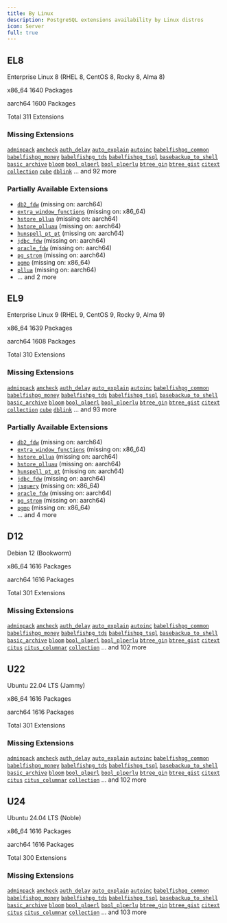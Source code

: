 ```yaml
---
title: By Linux
description: PostgreSQL extensions availability by Linux distros
icon: Server
full: true
---
```




## EL8

Enterprise Linux 8 (RHEL 8, CentOS 8, Rocky 8, Alma 8)

<Badge variant="blue-subtle">x86_64</Badge> <Badge variant="gray-subtle">1640 Packages</Badge>

<Badge variant="orange-subtle">aarch64</Badge> <Badge variant="gray-subtle">1600 Packages</Badge>

<Badge variant="green-subtle">Total</Badge> <Badge variant="gray-subtle">311 Extensions</Badge>

### Missing Extensions

[`adminpack`](/e/adminpack) [`amcheck`](/e/amcheck) [`auth_delay`](/e/auth_delay) [`auto_explain`](/e/auto_explain) [`autoinc`](/e/autoinc) [`babelfishpg_common`](/e/babelfishpg_common) [`babelfishpg_money`](/e/babelfishpg_money) [`babelfishpg_tds`](/e/babelfishpg_tds) [`babelfishpg_tsql`](/e/babelfishpg_tsql) [`basebackup_to_shell`](/e/basebackup_to_shell) [`basic_archive`](/e/basic_archive) [`bloom`](/e/bloom) [`bool_plperl`](/e/bool_plperl) [`bool_plperlu`](/e/bool_plperlu) [`btree_gin`](/e/btree_gin) [`btree_gist`](/e/btree_gist) [`citext`](/e/citext) [`collection`](/e/collection) [`cube`](/e/cube) [`dblink`](/e/dblink) ... and 92 more

### Partially Available Extensions

- [`db2_fdw`](/e/db2_fdw) (missing on: aarch64)
- [`extra_window_functions`](/e/extra_window_functions) (missing on: x86_64)
- [`hstore_pllua`](/e/hstore_pllua) (missing on: aarch64)
- [`hstore_plluau`](/e/hstore_plluau) (missing on: aarch64)
- [`hunspell_pt_pt`](/e/hunspell_pt_pt) (missing on: aarch64)
- [`jdbc_fdw`](/e/jdbc_fdw) (missing on: aarch64)
- [`oracle_fdw`](/e/oracle_fdw) (missing on: aarch64)
- [`pg_strom`](/e/pg_strom) (missing on: aarch64)
- [`pgmp`](/e/pgmp) (missing on: x86_64)
- [`pllua`](/e/pllua) (missing on: aarch64)
- ... and 2 more


## EL9

Enterprise Linux 9 (RHEL 9, CentOS 9, Rocky 9, Alma 9)

<Badge variant="blue-subtle">x86_64</Badge> <Badge variant="gray-subtle">1639 Packages</Badge>

<Badge variant="orange-subtle">aarch64</Badge> <Badge variant="gray-subtle">1608 Packages</Badge>

<Badge variant="green-subtle">Total</Badge> <Badge variant="gray-subtle">310 Extensions</Badge>

### Missing Extensions

[`adminpack`](/e/adminpack) [`amcheck`](/e/amcheck) [`auth_delay`](/e/auth_delay) [`auto_explain`](/e/auto_explain) [`autoinc`](/e/autoinc) [`babelfishpg_common`](/e/babelfishpg_common) [`babelfishpg_money`](/e/babelfishpg_money) [`babelfishpg_tds`](/e/babelfishpg_tds) [`babelfishpg_tsql`](/e/babelfishpg_tsql) [`basebackup_to_shell`](/e/basebackup_to_shell) [`basic_archive`](/e/basic_archive) [`bloom`](/e/bloom) [`bool_plperl`](/e/bool_plperl) [`bool_plperlu`](/e/bool_plperlu) [`btree_gin`](/e/btree_gin) [`btree_gist`](/e/btree_gist) [`citext`](/e/citext) [`collection`](/e/collection) [`cube`](/e/cube) [`dblink`](/e/dblink) ... and 93 more

### Partially Available Extensions

- [`db2_fdw`](/e/db2_fdw) (missing on: aarch64)
- [`extra_window_functions`](/e/extra_window_functions) (missing on: x86_64)
- [`hstore_pllua`](/e/hstore_pllua) (missing on: aarch64)
- [`hstore_plluau`](/e/hstore_plluau) (missing on: aarch64)
- [`hunspell_pt_pt`](/e/hunspell_pt_pt) (missing on: aarch64)
- [`jdbc_fdw`](/e/jdbc_fdw) (missing on: aarch64)
- [`jsquery`](/e/jsquery) (missing on: x86_64)
- [`oracle_fdw`](/e/oracle_fdw) (missing on: aarch64)
- [`pg_strom`](/e/pg_strom) (missing on: aarch64)
- [`pgmp`](/e/pgmp) (missing on: x86_64)
- ... and 4 more


## D12

Debian 12 (Bookworm)

<Badge variant="blue-subtle">x86_64</Badge> <Badge variant="gray-subtle">1616 Packages</Badge>

<Badge variant="orange-subtle">aarch64</Badge> <Badge variant="gray-subtle">1616 Packages</Badge>

<Badge variant="green-subtle">Total</Badge> <Badge variant="gray-subtle">301 Extensions</Badge>

### Missing Extensions

[`adminpack`](/e/adminpack) [`amcheck`](/e/amcheck) [`auth_delay`](/e/auth_delay) [`auto_explain`](/e/auto_explain) [`autoinc`](/e/autoinc) [`babelfishpg_common`](/e/babelfishpg_common) [`babelfishpg_money`](/e/babelfishpg_money) [`babelfishpg_tds`](/e/babelfishpg_tds) [`babelfishpg_tsql`](/e/babelfishpg_tsql) [`basebackup_to_shell`](/e/basebackup_to_shell) [`basic_archive`](/e/basic_archive) [`bloom`](/e/bloom) [`bool_plperl`](/e/bool_plperl) [`bool_plperlu`](/e/bool_plperlu) [`btree_gin`](/e/btree_gin) [`btree_gist`](/e/btree_gist) [`citext`](/e/citext) [`citus`](/e/citus) [`citus_columnar`](/e/citus_columnar) [`collection`](/e/collection) ... and 102 more


## U22

Ubuntu 22.04 LTS (Jammy)

<Badge variant="blue-subtle">x86_64</Badge> <Badge variant="gray-subtle">1616 Packages</Badge>

<Badge variant="orange-subtle">aarch64</Badge> <Badge variant="gray-subtle">1616 Packages</Badge>

<Badge variant="green-subtle">Total</Badge> <Badge variant="gray-subtle">301 Extensions</Badge>

### Missing Extensions

[`adminpack`](/e/adminpack) [`amcheck`](/e/amcheck) [`auth_delay`](/e/auth_delay) [`auto_explain`](/e/auto_explain) [`autoinc`](/e/autoinc) [`babelfishpg_common`](/e/babelfishpg_common) [`babelfishpg_money`](/e/babelfishpg_money) [`babelfishpg_tds`](/e/babelfishpg_tds) [`babelfishpg_tsql`](/e/babelfishpg_tsql) [`basebackup_to_shell`](/e/basebackup_to_shell) [`basic_archive`](/e/basic_archive) [`bloom`](/e/bloom) [`bool_plperl`](/e/bool_plperl) [`bool_plperlu`](/e/bool_plperlu) [`btree_gin`](/e/btree_gin) [`btree_gist`](/e/btree_gist) [`citext`](/e/citext) [`citus`](/e/citus) [`citus_columnar`](/e/citus_columnar) [`collection`](/e/collection) ... and 102 more


## U24

Ubuntu 24.04 LTS (Noble)

<Badge variant="blue-subtle">x86_64</Badge> <Badge variant="gray-subtle">1616 Packages</Badge>

<Badge variant="orange-subtle">aarch64</Badge> <Badge variant="gray-subtle">1616 Packages</Badge>

<Badge variant="green-subtle">Total</Badge> <Badge variant="gray-subtle">300 Extensions</Badge>

### Missing Extensions

[`adminpack`](/e/adminpack) [`amcheck`](/e/amcheck) [`auth_delay`](/e/auth_delay) [`auto_explain`](/e/auto_explain) [`autoinc`](/e/autoinc) [`babelfishpg_common`](/e/babelfishpg_common) [`babelfishpg_money`](/e/babelfishpg_money) [`babelfishpg_tds`](/e/babelfishpg_tds) [`babelfishpg_tsql`](/e/babelfishpg_tsql) [`basebackup_to_shell`](/e/basebackup_to_shell) [`basic_archive`](/e/basic_archive) [`bloom`](/e/bloom) [`bool_plperl`](/e/bool_plperl) [`bool_plperlu`](/e/bool_plperlu) [`btree_gin`](/e/btree_gin) [`btree_gist`](/e/btree_gist) [`citext`](/e/citext) [`citus`](/e/citus) [`citus_columnar`](/e/citus_columnar) [`collection`](/e/collection) ... and 103 more


